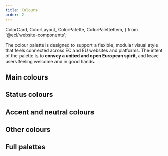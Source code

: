 ```yaml
---
title: Colours
order: 2
---
```


  ColorCard,
  ColorLayout,
  ColorPalette,
  ColorPaletteItem,
} from '@ecl/website-components';

The colour palette is designed to support a flexible, modular visual style that feels connected across EC and EU websites and platforms. The intent of the palette is to **convey a united and open European spirit**, and leave users feeling welcome and in good hands.

## Main colours

<ColorLayout>
  <ColorPalette>
    <ColorPaletteItem value="#082b7a" name="Primary-140" />
    <ColorPaletteItem value="#0a328e" name="Primary-130" />
    <ColorPaletteItem value="#0b39a2" name="Primary-120" />
    <ColorPaletteItem
      value="#0e47cb"
      name="Primary-100 (Primary)"
      id="primary-100"
      main
    />
    <ColorPaletteItem value="#3e6cd5" name="Primary-80" />
    <ColorPaletteItem value="#6e91e0" name="Primary-60" ui="dark" />
    <ColorPaletteItem value="#9fb5ea" name="Primary-40" ui="dark" />
    <ColorPaletteItem value="#cfdaf5" name="Primary-20" ui="dark" />
    <ColorPaletteItem value="#e7edfa" name="Primary-10" ui="dark" />
    <ColorPaletteItem value="#f3f6fc" name="Primary-5" ui="dark" />
  </ColorPalette>
  <ColorPalette>
    <ColorPaletteItem value="#997a00" name="Secondary-140" ui="dark" />
    <ColorPaletteItem value="#cca300" name="Secondary-120" ui="dark" />
    <ColorPaletteItem
      value="#fc0"
      name="Secondary-100 (Secondary)"
      id="secondary-100"
      ui="dark"
      main
    />
    <ColorPaletteItem value="#ffd633" name="Secondary-80" ui="dark" />
    <ColorPaletteItem value="#ffe066" name="Secondary-60" ui="dark" />
    <ColorPaletteItem value="#ffeb99" name="Secondary-40" ui="dark" />
    <ColorPaletteItem value="#fff5cc" name="Secondary-20" ui="dark" />
    <ColorPaletteItem value="#fffae6" name="Secondary-10" ui="dark" />
  </ColorPalette>
  <ColorPalette>
    <ColorPaletteItem value="#171a22" name="Dark-140" />
    <ColorPaletteItem value="#1e222d" name="Dark-120" />
    <ColorPaletteItem
      value="#262b38"
      name="Dark-100 (Dark)"
      id="dark-100"
      main
    />
    <ColorPaletteItem value="#515560" name="Dark-80" />
    <ColorPaletteItem value="#7d8088" name="Dark-60" />
    <ColorPaletteItem value="#a8aaaf" name="Dark-40" ui="dark" />
  </ColorPalette>
</ColorLayout>

## Status colours

<ColorLayout cols="12 m-3">
  <ColorPalette>
    <ColorPaletteItem
      value="#0e47cb"
      name="Info-100 (Info)"
      id="info-100"
      main
    />
    <ColorPaletteItem value="#f3f6fc" name="Info-5" ui="dark" />
  </ColorPalette>
  <ColorPalette>
    <ColorPaletteItem
      value="#008d66"
      name="Success-100 (Success)"
      id="success-100"
      ui="dark"
      main
    />
    <ColorPaletteItem value="#f2fcf9" name="Success-5" ui="dark" />
  </ColorPalette>
  <ColorPalette>
    <ColorPaletteItem
      value="#cc4e00"
      name="Warning-100 (Warning)"
      id="warning-100"
      ui="dark"
      main
    />
    <ColorPaletteItem value="#fff7f2" name="Warning-5" ui="dark" />
  </ColorPalette>
  <ColorPalette>
    <ColorPaletteItem
      value="#bf0036"
      name="Error-100 (Error)"
      id="error-100"
      main
    />
    <ColorPaletteItem value="#ef0044" name="Error-80" ui="dark" />
    <ColorPaletteItem value="#fef2f5" name="Error-5" ui="dark" />
  </ColorPalette>
</ColorLayout>

## Accent and neutral colours

<ColorLayout>
  <ColorPalette>
    <ColorPaletteItem
      value="#00e9ff"
      name="Accent-100 (Accent)"
      id="accent-100"
      ui="dark"
      main
    />
    <ColorPaletteItem value="#b3f8ff" name="Accent-30" ui="dark" />
  </ColorPalette>
</ColorLayout>

## Other colours

<ColorLayout>
  <ColorPalette>
    <ColorPaletteItem value="#ffffff" name="Background" ui="dark" />
  </ColorPalette>
  <ColorPalette>
    <ColorPaletteItem value="#0e47cb" name="Branding" />
  </ColorPalette>
</ColorLayout>

## Full palettes

<ColorLayout>
  <ColorPalette>
    <ColorPaletteItem value="#082b7a" name="Blue-140" />
    <ColorPaletteItem value="#0a328e" name="Blue-130" />
    <ColorPaletteItem value="#0b39a2" name="Blue-120" />
    <ColorPaletteItem value="#0d40b7" name="Blue-110" />
    <ColorPaletteItem value="#0e47cb" name="Blue-100" />
    <ColorPaletteItem value="#3e6cd5" name="Blue-80" />
    <ColorPaletteItem value="#6e91e0" name="Blue-60" ui="dark" />
    <ColorPaletteItem value="#9fb5ea" name="Blue-40" ui="dark" />
    <ColorPaletteItem value="#cfdaf5" name="Blue-20" ui="dark" />
    <ColorPaletteItem value="#e7edfa" name="Blue-10" ui="dark" />
    <ColorPaletteItem value="#f3f6fc" name="Blue-5" ui="dark" />
  </ColorPalette>
  <ColorPalette>
    <ColorPaletteItem value="#007957" name="Green-140" />
    <ColorPaletteItem value="#008d66" name="Green-130" ui="dark" />
    <ColorPaletteItem value="#00a174" name="Green-120" ui="dark" />
    <ColorPaletteItem value="#00b583" name="Green-110" ui="dark" />
    <ColorPaletteItem value="#00c991" name="Green-100" ui="dark" />
    <ColorPaletteItem value="#33d4a7" name="Green-80" ui="dark" />
    <ColorPaletteItem value="#66dfbd" name="Green-60" ui="dark" />
    <ColorPaletteItem value="#99e9d3" name="Green-40" ui="dark" />
    <ColorPaletteItem value="#ccf4e9" name="Green-20" ui="dark" />
    <ColorPaletteItem value="#e6faf4" name="Green-10" ui="dark" />
    <ColorPaletteItem value="#f2fcf9" name="Green-5" ui="dark" />
  </ColorPalette>
  <ColorPalette>
    <ColorPaletteItem value="#171a22" name="Grey-140" />
    <ColorPaletteItem value="#1b1e27" name="Grey-130" />
    <ColorPaletteItem value="#1e222d" name="Grey-120" />
    <ColorPaletteItem value="#222732" name="Grey-110" />
    <ColorPaletteItem value="#262b38" name="Grey-100" />
    <ColorPaletteItem value="#515560" name="Grey-80" />
    <ColorPaletteItem value="#7d8088" name="Grey-60" />
    <ColorPaletteItem value="#a8aaaf" name="Grey-40" ui="dark" />
    <ColorPaletteItem value="#d4d5d7" name="Grey-20" ui="dark" />
    <ColorPaletteItem value="#e9eaeb" name="Grey-10" ui="dark" />
    <ColorPaletteItem value="#f4f5f5" name="Grey-5" ui="dark" />
    <ColorPaletteItem value="#f9f9f9" name="Grey-3" ui="dark" />
  </ColorPalette>
  <ColorPalette>
    <ColorPaletteItem value="#993b00" name="Orange-140" />
    <ColorPaletteItem value="#b34500" name="Orange-130" />
    <ColorPaletteItem value="#cc4e00" name="Orange-120" />
    <ColorPaletteItem value="#e65800" name="Orange-110" ui="dark" />
    <ColorPaletteItem value="#ff6200" name="Orange-100" ui="dark" />
    <ColorPaletteItem value="#ff8133" name="Orange-80" ui="dark" />
    <ColorPaletteItem value="#ff914d" name="Orange-60" ui="dark" />
    <ColorPaletteItem value="#ffb180" name="Orange-40" ui="dark" />
    <ColorPaletteItem value="#ffd0b3" name="Orange-20" ui="dark" />
    <ColorPaletteItem value="#ffefe6" name="Orange-10" ui="dark" />
    <ColorPaletteItem value="#fff7f2" name="Orange-5" ui="dark" />
  </ColorPalette>
  <ColorPalette>
    <ColorPaletteItem value="#31087b" name="Purple-140" />
    <ColorPaletteItem value="#390990" name="Purple-130" />
    <ColorPaletteItem value="#410aa4" name="Purple-120" />
    <ColorPaletteItem value="#490cb9" name="Purple-110" />
    <ColorPaletteItem value="#510dcd" name="Purple-100" />
    <ColorPaletteItem value="#743dd7" name="Purple-80" />
    <ColorPaletteItem value="#976ee1" name="Purple-60" ui="dark" />
    <ColorPaletteItem value="#bf9af1" name="Purple-40" ui="dark" />
    <ColorPaletteItem value="#dccff5" name="Purple-20" ui="dark" />
    <ColorPaletteItem value="#eee7fa" name="Purple-10" ui="dark" />
    <ColorPaletteItem value="#f6f3fc" name="Purple-5" ui="dark" />
  </ColorPalette>
  <ColorPalette>
    <ColorPaletteItem value="#8f0029" name="Red-140" />
    <ColorPaletteItem value="#a70030" name="Red-130" />
    <ColorPaletteItem value="#bf0036" name="Red-120" />
    <ColorPaletteItem value="#d7003d" name="Red-110" />
    <ColorPaletteItem value="#ef0044" name="Red-100" ui="dark" />
    <ColorPaletteItem value="#f23369" name="Red-80" ui="dark" />
    <ColorPaletteItem value="#f5668f" name="Red-60" ui="dark" />
    <ColorPaletteItem value="#f999b4" name="Red-40" ui="dark" />
    <ColorPaletteItem value="#fcccda" name="Red-20" ui="dark" />
    <ColorPaletteItem value="#fde6ec" name="Red-10" ui="dark" />
    <ColorPaletteItem value="#fef2f5" name="Red-5" ui="dark" />
  </ColorPalette>
  <ColorPalette>
    <ColorPaletteItem value="#997a00" name="Yellow-140" ui="dark" />
    <ColorPaletteItem value="#b38f00" name="Yellow-130" ui="dark" />
    <ColorPaletteItem value="#cca300" name="Yellow-120" ui="dark" />
    <ColorPaletteItem value="#e6b800" name="Yellow-110" ui="dark" />
    <ColorPaletteItem value="#fc0" name="Yellow-100" ui="dark" />
    <ColorPaletteItem value="#ffd633" name="Yellow-80" ui="dark" />
    <ColorPaletteItem value="#ffe066" name="Yellow-60" ui="dark" />
    <ColorPaletteItem value="#ffeb99" name="Yellow-40" ui="dark" />
    <ColorPaletteItem value="#fff5cc" name="Yellow-20" ui="dark" />
    <ColorPaletteItem value="#fffae6" name="Yellow-10" ui="dark" />
    <ColorPaletteItem value="#fffcf2" name="Yellow-5" ui="dark" />
  </ColorPalette>
</ColorLayout>
